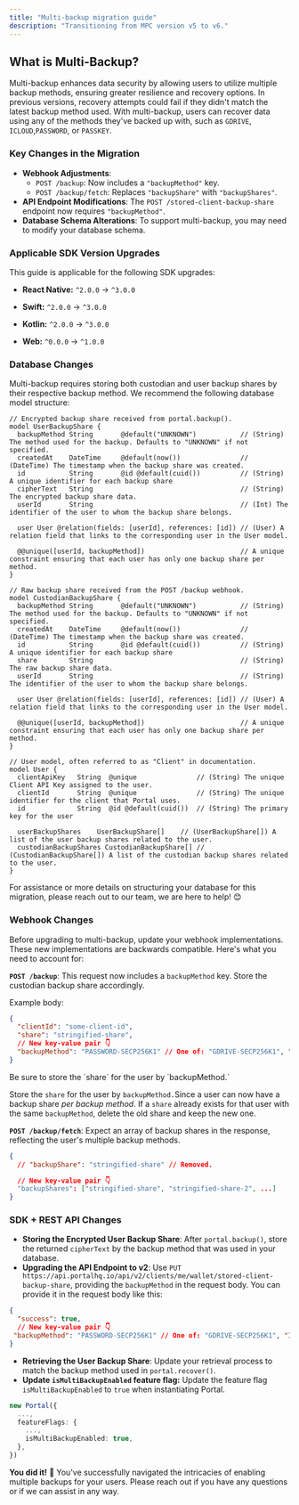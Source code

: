 ```yaml
---
title: "Multi-backup migration guide"
description: "Transitioning from MPC version v5 to v6."
---
```


## What is Multi-Backup?

Multi-backup enhances data security by allowing users to utilize multiple backup methods, ensuring greater resilience and recovery options. In previous versions, recovery attempts could fail if they didn't match the latest backup method used. With multi-backup, users can recover data using any of the methods they've backed up with, such as `GDRIVE`, `ICLOUD`,`PASSWORD`, or `PASSKEY`.

### Key Changes in the Migration

* **Webhook Adjustments**:
  * `POST /backup`: Now includes a `"backupMethod"` key.
  * `POST /backup/fetch`: Replaces `"backupShare"` with `"backupShares"`.
* **API Endpoint Modifications**: The `POST /stored-client-backup-share` endpoint now requires `"backupMethod"`.
* **Database Schema Alterations**: To support multi-backup, you may need to modify your database schema.

### **Applicable SDK Version Upgrades**

This guide is applicable for the following SDK upgrades:

* **React Native:** `^2.0.0` -> `^3.0.0`

* **Swift:** `^2.0.0` -> `^3.0.0`

* **Kotlin:** `^2.0.0` -> `^3.0.0`

* **Web:** `^0.0.0` -> `^1.0.0`

### Database Changes

Multi-backup requires storing both custodian and user backup shares by their respective backup method. We recommend the following database model structure:

```prisma
// Encrypted backup share received from portal.backup().
model UserBackupShare {
  backupMethod String       @default("UNKNOWN")           // (String) The method used for the backup. Defaults to "UNKNOWN" if not specified.
  createdAt    DateTime     @default(now())               // (DateTime) The timestamp when the backup share was created.
  id           String       @id @default(cuid())          // (String) A unique identifier for each backup share
  cipherText   String                                     // (String) The encrypted backup share data.
  userId       String                                     // (Int) The identifier of the user to whom the backup share belongs.

  user User @relation(fields: [userId], references: [id]) // (User) A relation field that links to the corresponding user in the User model.

  @@unique([userId, backupMethod])                        // A unique constraint ensuring that each user has only one backup share per method.
}

// Raw backup share received from the POST /backup webhook.
model CustodianBackupShare {
  backupMethod String       @default("UNKNOWN")           // (String) The method used for the backup. Defaults to "UNKNOWN" if not specified.
  createdAt    DateTime     @default(now())               // (DateTime) The timestamp when the backup share was created.
  id           String       @id @default(cuid())          // (String) A unique identifier for each backup share
  share        String                                     // (String) The raw backup share data.
  userId       String                                     // (String) The identifier of the user to whom the backup share belongs.

  user User @relation(fields: [userId], references: [id]) // (User) A relation field that links to the corresponding user in the User model.

  @@unique([userId, backupMethod])                        // A unique constraint ensuring that each user has only one backup share per method.
}

// User model, often referred to as "Client" in documentation.
model User {
  clientApiKey   String  @unique               // (String) The unique Client API Key assigned to the user.
  clientId       String  @unique               // (String) The unique identifier for the client that Portal uses.
  id             String  @id @default(cuid())  // (String) The primary key for the user

  userBackupShares    UserBackupShare[]    // (UserBackupShare[]) A list of the user backup shares related to the user.
  custodianBackupShares CustodianBackupShare[] // (CustodianBackupShare[]) A list of the custodian backup shares related to the user.
}
```

For assistance or more details on structuring your database for this migration, please reach out to our team, we are here to help! 😊

### Webhook Changes

Before upgrading to multi-backup, update your webhook implementations. These new implementations are backwards compatible. Here's what you need to account for:



**`POST /backup`**: This request now includes a `backupMethod` key. Store the custodian backup share accordingly.

Example body:

```json
{
  "clientId": "some-client-id",
  "share": "stringified-share",
  // New key-value pair 👇
  "backupMethod": "PASSWORD-SECP256K1" // One of: "GDRIVE-SECP256K1", "ICLOUD-SECP256K1", "PASSWORD-SECP256K1", "PASSKEY-SECP256K1", "GDRIVE-ED25519", "ICLOUD-ED25519", "PASSWORD-ED25519", "PASSKEY-ED25519"  (@WARNING: we may add others or modify them in the future)
}
```

<Note>
Be sure to store the `share` for the user by `backupMethod.`
</Note>

Store the `share` for the user by `backupMethod.`Since a user can now have a backup share _per backup method_. If a `share` already exists for that user with the same `backupMethod`, delete the old share and keep the new one.

**`POST /backup/fetch`**: Expect an array of backup shares in the response, reflecting the user's multiple backup methods.

```json
{
  // "backupShare": "stringified-share" // Removed.

  // New key-value pair 👇
  "backupShares": ["stringified-share", "stringified-share-2", ...]
}
```

### SDK + REST API Changes

* **Storing the Encrypted User Backup Share**: After `portal.backup()`, store the returned `cipherText` by the backup method that was used in your database.
* **Upgrading the API Endpoint to v2**: Use `PUT https://api.portalhq.io/api/v2/clients/me/wallet/stored-client-backup-share`, providing the `backupMethod` in the request body. You can provide it in the request body like this:

```json
{
  "success": true,
  // New key-value pair 👇
 "backupMethod": "PASSWORD-SECP256K1" // One of: "GDRIVE-SECP256K1", "ICLOUD-SECP256K1", "PASSWORD-SECP256K1", "PASSKEY-SECP256K1", "GDRIVE-ED25519", "ICLOUD-ED25519", "PASSWORD-ED25519", "PASSKEY-ED25519"  (@WARNING: we may add others or modify them in the future)
}
```

* **Retrieving the User Backup Share**: Update your retrieval process to match the backup method used in `portal.recover()`.
* **Update `isMultiBackupEnabled` feature flag:** Update the feature flag `isMultiBackupEnabled` to `true` when instantiating Portal.

```typescript
new Portal({
  ...,
  featureFlags: {
    ...,
    isMultiBackupEnabled: true,
  },
})
```


**You did it!** 🙌 You've successfully navigated the intricacies of enabling multiple backups for your users. Please reach out if you have any questions or if we can assist in any way.
